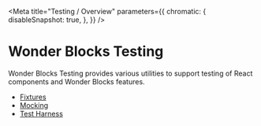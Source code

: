 
<Meta
    title="Testing / Overview"
    parameters={{
        chromatic: {
            disableSnapshot: true,
        },
    }}
/>

# Wonder Blocks Testing

Wonder Blocks Testing provides various utilities to support testing of React components and Wonder Blocks features.

 * [Fixtures](/docs/testing-fixtures-overview--page)
 * [Mocking](/docs/testing-mocking-overview--page)
 * [Test Harness](/docs/testing-test-harness-overview--page)
